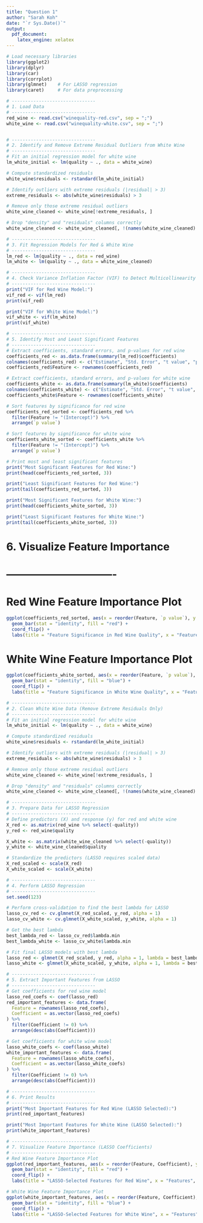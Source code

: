---
title: "Question 1"
author: "Sarah Koh"
date: "`r Sys.Date()`"
output: 
  pdf_document:
    latex_engine: xelatex
---
```{r}
# Load necessary libraries
library(ggplot2)
library(dplyr)
library(car)
library(corrplot)
library(glmnet)    # For LASSO regression
library(caret)     # For data preprocessing

# -------------------------------
# 1. Load Data
# -------------------------------
red_wine <- read.csv("winequality-red.csv", sep = ";")
white_wine <- read.csv("winequality-white.csv", sep = ";")


# -------------------------------
# 2. Identify and Remove Extreme Residual Outliers from White Wine
# -------------------------------
# Fit an initial regression model for white wine
lm_white_initial <- lm(quality ~ ., data = white_wine)

# Compute standardized residuals
white_wine$residuals <- rstandard(lm_white_initial)

# Identify outliers with extreme residuals (|residual| > 3)
extreme_residuals <- abs(white_wine$residuals) > 3

# Remove only those extreme residual outliers
white_wine_cleaned <- white_wine[!extreme_residuals, ]

# Drop "density" and "residuals" columns correctly
white_wine_cleaned <- white_wine_cleaned[, !(names(white_wine_cleaned) %in% c("density", "residuals"))]

# -------------------------------
# 3. Fit Regression Models for Red & White Wine
# -------------------------------
lm_red <- lm(quality ~ ., data = red_wine)
lm_white <- lm(quality ~ ., data = white_wine_cleaned)

# -------------------------------
# 4. Check Variance Inflation Factor (VIF) to Detect Multicollinearity
# -------------------------------
print("VIF for Red Wine Model:")
vif_red <- vif(lm_red)
print(vif_red)

print("VIF for White Wine Model:")
vif_white <- vif(lm_white)
print(vif_white)

# -------------------------------
# 5. Identify Most and Least Significant Features
# -------------------------------
# Extract coefficients, standard errors, and p-values for red wine
coefficients_red <- as.data.frame(summary(lm_red)$coefficients)
colnames(coefficients_red) <- c("Estimate", "Std. Error", "t value", "p value")
coefficients_red$Feature <- rownames(coefficients_red)

# Extract coefficients, standard errors, and p-values for white wine
coefficients_white <- as.data.frame(summary(lm_white)$coefficients)
colnames(coefficients_white) <- c("Estimate", "Std. Error", "t value", "p value")
coefficients_white$Feature <- rownames(coefficients_white)

# Sort features by significance for red wine
coefficients_red_sorted <- coefficients_red %>%
  filter(Feature != "(Intercept)") %>%
  arrange(`p value`)

# Sort features by significance for white wine
coefficients_white_sorted <- coefficients_white %>%
  filter(Feature != "(Intercept)") %>%
  arrange(`p value`)


```
```{r}
# Print most and least significant features
print("Most Significant Features for Red Wine:")
print(head(coefficients_red_sorted, 3))

print("Least Significant Features for Red Wine:")
print(tail(coefficients_red_sorted, 3))

print("Most Significant Features for White Wine:")
print(head(coefficients_white_sorted, 3))

print("Least Significant Features for White Wine:")
print(tail(coefficients_white_sorted, 3))
```


# 6. Visualize Feature Importance
# -------------------------------
# Red Wine Feature Importance Plot
```{r}
ggplot(coefficients_red_sorted, aes(x = reorder(Feature, `p value`), y = -log10(`p value`))) +
  geom_bar(stat = "identity", fill = "red") +
  coord_flip() +
  labs(title = "Feature Significance in Red Wine Quality", x = "Features", y = "-log10(p-value)")
```

# White Wine Feature Importance Plot
```{r}
ggplot(coefficients_white_sorted, aes(x = reorder(Feature, `p value`), y = -log10(`p value`))) +
  geom_bar(stat = "identity", fill = "blue") +
  coord_flip() +
  labs(title = "Feature Significance in White Wine Quality", x = "Features", y = "-log10(p-value)")
```
```{r}

# -------------------------------
# 2. Clean White Wine Data (Remove Extreme Residuals Only)
# -------------------------------
# Fit an initial regression model for white wine
lm_white_initial <- lm(quality ~ ., data = white_wine)

# Compute standardized residuals
white_wine$residuals <- rstandard(lm_white_initial)

# Identify outliers with extreme residuals (|residual| > 3)
extreme_residuals <- abs(white_wine$residuals) > 3

# Remove only those extreme residual outliers
white_wine_cleaned <- white_wine[!extreme_residuals, ]

# Drop "density" and "residuals" columns correctly
white_wine_cleaned <- white_wine_cleaned[, !(names(white_wine_cleaned) %in% c("density", "residuals"))]

# -------------------------------
# 3. Prepare Data for LASSO Regression
# -------------------------------
# Define predictors (X) and response (y) for red and white wine
X_red <- as.matrix(red_wine %>% select(-quality))
y_red <- red_wine$quality

X_white <- as.matrix(white_wine_cleaned %>% select(-quality))
y_white <- white_wine_cleaned$quality

# Standardize the predictors (LASSO requires scaled data)
X_red_scaled <- scale(X_red)
X_white_scaled <- scale(X_white)

# -------------------------------
# 4. Perform LASSO Regression
# -------------------------------
set.seed(123)

# Perform cross-validation to find the best lambda for LASSO
lasso_cv_red <- cv.glmnet(X_red_scaled, y_red, alpha = 1)
lasso_cv_white <- cv.glmnet(X_white_scaled, y_white, alpha = 1)

# Get the best lambda
best_lambda_red <- lasso_cv_red$lambda.min
best_lambda_white <- lasso_cv_white$lambda.min

# Fit final LASSO models with best lambda
lasso_red <- glmnet(X_red_scaled, y_red, alpha = 1, lambda = best_lambda_red)
lasso_white <- glmnet(X_white_scaled, y_white, alpha = 1, lambda = best_lambda_white)

# -------------------------------
# 5. Extract Important Features from LASSO
# -------------------------------
# Get coefficients for red wine model
lasso_red_coefs <- coef(lasso_red)
red_important_features <- data.frame(
  Feature = rownames(lasso_red_coefs),
  Coefficient = as.vector(lasso_red_coefs)
) %>%
  filter(Coefficient != 0) %>%
  arrange(desc(abs(Coefficient)))

# Get coefficients for white wine model
lasso_white_coefs <- coef(lasso_white)
white_important_features <- data.frame(
  Feature = rownames(lasso_white_coefs),
  Coefficient = as.vector(lasso_white_coefs)
) %>%
  filter(Coefficient != 0) %>%
  arrange(desc(abs(Coefficient)))

# -------------------------------
# 6. Print Results
# -------------------------------
print("Most Important Features for Red Wine (LASSO Selected):")
print(red_important_features)

print("Most Important Features for White Wine (LASSO Selected):")
print(white_important_features)

# -------------------------------
# 7. Visualize Feature Importance (LASSO Coefficients)
# -------------------------------
# Red Wine Feature Importance Plot
ggplot(red_important_features, aes(x = reorder(Feature, Coefficient), y = Coefficient)) +
  geom_bar(stat = "identity", fill = "red") +
  coord_flip() +
  labs(title = "LASSO-Selected Features for Red Wine", x = "Features", y = "Coefficient")

# White Wine Feature Importance Plot
ggplot(white_important_features, aes(x = reorder(Feature, Coefficient), y = Coefficient)) +
  geom_bar(stat = "identity", fill = "blue") +
  coord_flip() +
  labs(title = "LASSO-Selected Features for White Wine", x = "Features", y = "Coefficient")
```

